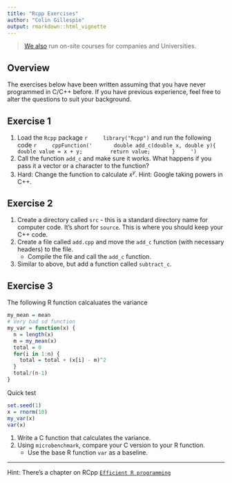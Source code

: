 ```yaml
---
title: "Rcpp Exercises"
author: "Colin Gillespie"
output: rmarkdown::html_vignette
---
```

<!--
%\VignetteEngine{knitr::rmarkdown}
%\VignetteIndexEntry{Exercises: Rcpp}
-->

> [We also](https://www.jumpingrivers.com) run on-site courses for companies and Universities.


  
## Overview

The exercises below have been written assuming that you have never programmed in 
C/C++ before. If you have previous experience, feel free to alter the questions to suit
your background.

## Exercise 1

1. Load the `Rcpp` package 
    ```r
    library("Rcpp")
    ```
and run the following code
    ```r
    cppFunction('
      double add_c(double x, double y){
        double value = x + y;
        return value;
      }
    ')
```
1. Call the function `add_c` and make sure it works. What happens if you pass it a vector
or a character to the function?
1. Hard: Change the function to calculate $x^y$. Hint: Google taking powers in C++.

## Exercise 2

1. Create a directory called `src` - this is a standard directory name for computer code.
It's short for `source`. This is where you should keep your C++ code.
1. Create a file called `add.cpp` and move the `add_c` function (with necessary headers)
to the file.
    * Compile the file and call the `add_c` function.
1. Similar to above, but add a function called `subtract_c`.


## Exercise 3

The following R function calcaluates the variance

```r
my_mean = mean
# Very bad sd function
my_var = function(x) {
  n = length(x)
  m = my_mean(x)
  total = 0
  for(i in 1:n) {
    total = total + (x[i] - m)^2
  }
  total/(n-1)
}
```

Quick test
```r
set.seed(1)
x = rnorm(10)
my_var(x)
var(x)
```
1. Write a C function that calculates the variance. 
1. Using `microbenchmark`, compare your C version to your R function.
    - Use the base R function `var` as a baseline.


-----
Hint: There's a chapter on RCpp [`Efficient R programming`](https://csgillespie.github.io/efficientR/efficient-performance.html#rcpp)









